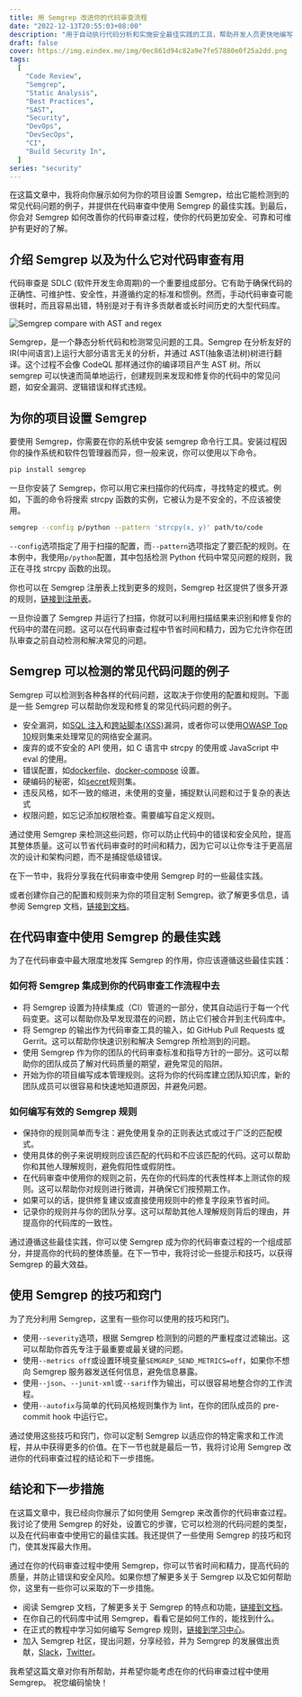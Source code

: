 ```yaml
---
title: 用 Semgrep 改进你的代码审查流程
date: "2022-12-13T20:55:03+08:00"
description: "用于自动执行代码分析和实施安全最佳实践的工具，帮助开发人员更快地编写更好的代码。"
draft: false
cover: https://img.eindex.me/img/0ec861d94c82a9e7fe57880e0f25a2dd.png
tags:
  [
    "Code Review",
    "Semgrep",
    "Static Analysis",
    "Best Practices",
    "SAST",
    "Security",
    "DevOps",
    "DevSecOps",
    "CI",
    "Build Security In",
  ]
series: "security"
---
```


在这篇文章中，我将向你展示如何为你的项目设置 Semgrep，给出它能检测到的常见代码问题的例子，并提供在代码审查中使用 Semgrep 的最佳实践。到最后，你会对 Semgrep 如何改善你的代码审查过程，使你的代码更加安全、可靠和可维护有更好的了解。

## 介绍 Semgrep 以及为什么它对代码审查有用

代码审查是 SDLC (软件开发生命周期)的一个重要组成部分。它有助于确保代码的正确性、可维护性、安全性，并遵循约定的标准和惯例。然而，手动代码审查可能很耗时，而且容易出错，特别是对于有许多贡献者或长时间历史的大型代码库。

![Semgrep compare with AST and regex](https://img.eindex.me/img/e23bd0bbaf9d2513d3d26042b1aa702b.png)

Semgrep，是一个静态分析代码和检测常见问题的工具。Semgrep 在分析友好的 IR(中间语言)上运行大部分语言无关的分析，并通过 AST(抽象语法树)树进行翻译。这个过程不会像 CodeQL 那样通过你的编译项目产生 AST 树。所以 semgrep 可以快速而简单地运行，创建规则来发现和修复你的代码中的常见问题，如安全漏洞、逻辑错误和样式违规。

## 为你的项目设置 Semgrep

要使用 Semgrep，你需要在你的系统中安装 semgrep 命令行工具。安装过程因你的操作系统和软件包管理器而异，但一般来说，你可以使用以下命令。

```bash
pip install semgrep
```

一旦你安装了 Semgrep，你可以用它来扫描你的代码库，寻找特定的模式。例如，下面的命令将搜索 strcpy 函数的实例，它被认为是不安全的，不应该被使用。

```bash
semgrep --config p/python --pattern 'strcpy(x, y)' path/to/code
```

`--config`选项指定了用于扫描的配置，而`--pattern`选项指定了要匹配的规则。在本例中，我使用`p/python`配置，其中包括检测 Python 代码中常见问题的规则，我正在寻找 strcpy 函数的出现。

你也可以在 Semgrep 注册表上找到更多的规则，Semgrep 社区提供了很多开源的规则，[链接到注册表](https://semgrep.dev/explore)。

一旦你设置了 Semgrep 并运行了扫描，你就可以利用扫描结果来识别和修复你的代码中的潜在问题。这可以在代码审查过程中节省时间和精力，因为它允许你在团队审查之前自动检测和解决常见的问题。

## Semgrep 可以检测的常见代码问题的例子

Semgrep 可以检测到各种各样的代码问题，这取决于你使用的配置和规则。下面是一些 Semgrep 可以帮助你发现和修复的常见代码问题的例子。

- 安全漏洞，如[SQL 注入](https://semgrep.dev/p/sql-injection)和[跨站脚本(XSS)](https://semgrep.dev/p/xss)漏洞，或者你可以使用[OWASP Top 10](https://semgrep.dev/p/owasp-top-ten)规则集来处理常见的网络安全漏洞。
- 废弃的或不安全的 API 使用，如 C 语言中 strcpy 的使用或 JavaScript 中 eval 的使用。
- 错误配置，如[dockerfile](https://semgrep.dev/p/dockerfile)、[docker-compose](https://semgrep.dev/p/docker-compose) 设置。
- 硬编码的秘密，如[secret](https://semgrep.dev/p/secrets)规则集。
- 违反风格，如不一致的缩进，未使用的变量，捕捉默认问题和过于复杂的表达式
- 权限问题，如忘记添加权限检查。需要编写自定义规则。

通过使用 Semgrep 来检测这些问题，你可以防止代码中的错误和安全风险，提高其整体质量。这可以节省代码审查时的时间和精力，因为它可以让你专注于更高层次的设计和架构问题，而不是捕捉低级错误。

在下一节中，我将分享我在代码审查中使用 Semgrep 时的一些最佳实践。

或者创建你自己的配置和规则来为你的项目定制 Semgrep。欲了解更多信息，请参阅 Semgrep 文档，[链接到文档](https://semgrep.dev/docs/writing-rules/overview/)。

## 在代码审查中使用 Semgrep 的最佳实践

为了在代码审查中最大限度地发挥 Semgrep 的作用，你应该遵循这些最佳实践：

### 如何将 Semgrep 集成到你的代码审查工作流程中去

- 将 Semgrep 设置为持续集成（CI）管道的一部分，使其自动运行于每一个代码变更。这可以帮助你及早发现潜在的问题，防止它们被合并到主代码库中。
- 将 Semgrep 的输出作为代码审查工具的输入，如 GitHub Pull Requests 或 Gerrit。这可以帮助你快速识别和解决 Semgrep 所检测到的问题。
- 使用 Semgrep 作为你的团队的代码审查标准和指导方针的一部分。这可以帮助你的团队成员了解对代码质量的期望，避免常见的陷阱。
- 开始为你的项目编写成本管理规则。这将为你的代码库建立团队知识库，新的团队成员可以很容易和快速地知道原因，并避免问题。

### 如何编写有效的 Semgrep 规则

- 保持你的规则简单而专注：避免使用复杂的正则表达式或过于广泛的匹配模式。
- 使用具体的例子来说明规则应该匹配的代码和不应该匹配的代码。这可以帮助你和其他人理解规则，避免假阳性或假阴性。
- 在代码审查中使用你的规则之前，先在你的代码库的代表性样本上测试你的规则。这可以帮助你对规则进行微调，并确保它们按预期工作。
- 如果可以的话，提供修复建议或直接使用规则中的修复字段来节省时间。
- 记录你的规则并与你的团队分享。这可以帮助其他人理解规则背后的理由，并提高你的代码库的一致性。

通过遵循这些最佳实践，你可以使 Semgrep 成为你的代码审查过程的一个组成部分，并提高你的代码的整体质量。在下一节中，我将讨论一些提示和技巧，以获得 Semgrep 的最大效益。

## 使用 Semgrep 的技巧和窍门

为了充分利用 Semgrep，这里有一些你可以使用的技巧和窍门。

- 使用`--severity`选项，根据 Semgrep 检测到的问题的严重程度过滤输出。这可以帮助你首先专注于最重要或最关键的问题。
- 使用`--metrics off`或设置环境变量`SEMGREP_SEND_METRICS=off`，如果你不想向 Semgrep 服务器发送任何信息，避免信息暴露。
- 使用`--json`、`--junit-xml`或`--sarif`作为输出，可以很容易地整合你的工作流程。
- 使用`--autofix`与简单的代码风格规则集作为 lint，在你的团队成员的 pre-commit hook 中运行它。

通过使用这些技巧和窍门，你可以定制 Semgrep 以适应你的特定需求和工作流程，并从中获得更多的价值。在下一节也就是最后一节，我将讨论用 Semgrep 改进你的代码审查过程的结论和下一步措施。

## 结论和下一步措施

在这篇文章中，我已经向你展示了如何使用 Semgrep 来改善你的代码审查过程。我讨论了使用 Semgrep 的好处，设置它的步骤，它可以检测的代码问题的类型，以及在代码审查中使用它的最佳实践。我还提供了一些使用 Semgrep 的技巧和窍门，使其发挥最大作用。

通过在你的代码审查过程中使用 Semgrep，你可以节省时间和精力，提高代码的质量，并防止错误和安全风险。如果你想了解更多关于 Semgrep 以及它如何帮助你，这里有一些你可以采取的下一步措施。

- 阅读 Semgrep 文档，了解更多关于 Semgrep 的特点和功能，[链接到文档](https://semgrep.dev/docs/)。
- 在你自己的代码库中试用 Semgrep，看看它是如何工作的，能找到什么。
- 在正式的教程中学习如何编写 Semgrep 规则，[链接到学习中心](https://semgrep.dev/learn)。
- 加入 Semgrep 社区，提出问题，分享经验，并为 Semgrep 的发展做出贡献，[Slack](https://r2c.dev/slack)，[Twitter](https://twitter.com/r2cdev)。

我希望这篇文章对你有所帮助，并希望你能考虑在你的代码审查过程中使用 Semgrep。
祝您编码愉快！

